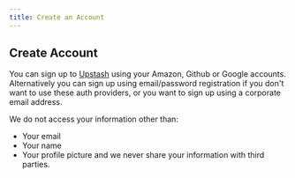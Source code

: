 ```yaml
---
title: Create an Account
---
```


## Create Account

You can sign up to <a href="https://console.upstash.com" target="_blank">Upstash</a> using your Amazon, Github or Google accounts.
Alternatively you can sign up using email/password registration if you don't want to use these auth providers,
or you want to sign up using a corporate email address.

<Note>

We do not access your information other than:
- Your email
- Your name
- Your profile picture
 and we never share your information with third parties.

</Note>
